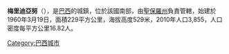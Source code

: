 '''梅里迪亞努'''（{{lang-pt|Meridiano}}），是[[巴西|巴西]]的城鎮，位於該國南部，由[[聖保羅州|聖保羅州]]負責管轄，始建於1960年3月19日，面積229平方公里，海拔高度529米，2010年人口3,855，人口密度每平方公里16.82人。

{{Coord|20|21|33|S|50|10|24|W|display=title}}

{{Brazil-geo-stub}}
[[Category:巴西城市|Category:巴西城市]]